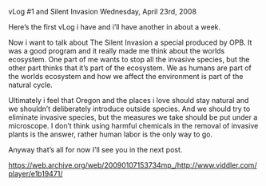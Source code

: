 vLog #1 and Silent Invasion
Wednesday, April 23rd, 2008

Here’s the first vLog i have and i’ll have another in about a week.

Now i want to talk about The Silent Invasion a special produced by OPB. It was a good program and it really made me think about the worlds ecosystem. One part of me wants to stop all the invasive species, but the other part thinks that it’s part of the ecosystem. We as humans are part of the worlds ecosystem and how we affect the environment is part of the natural cycle.

Ultimately i feel that Oregon and the places i love should stay natural and we shouldn’t deliberately introduce outside species. And we should try to eliminate invasive species, but the measures we take should be put under a microscope. I don’t think using harmful chemicals in the removal of invasive plants is the answer, rather human labor is the only way to go.

Anyway that’s all for now I’ll see you in the next post.

https://web.archive.org/web/20090107153734mp_/http://www.viddler.com/player/e1b19471/